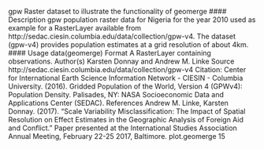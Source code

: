 

gpw Raster dataset to illustrate the functionality of geomerge
#### Description
gpw population raster data for Nigeria for the year 2010 used as example for a RasterLayer available from http://sedac.ciesin.columbia.edu/data/collection/gpw-v4. The dataset (gpw-v4) provides
population estimates at a grid resolution of about 4km.
#### Usage
data(geomerge)
Format
A RasterLayer containing observations.
Author(s)
Karsten Donnay and Andrew M. Linke
Source
http://sedac.ciesin.columbia.edu/data/collection/gpw-v4
Citation: Center for International Earth Science Information Network - CIESIN - Columbia University. (2016). Gridded Population of the World, Version 4 (GPWv4): Population Density. Palisades,
NY: NASA Socioeconomic Data and Applications Center (SEDAC).
References
Andrew M. Linke, Karsten Donnay. (2017). "Scale Variability Misclassification: The Impact of
Spatial Resolution on Effect Estimates in the Geographic Analysis of Foreign Aid and Conflict."
Paper presented at the International Studies Association Annual Meeting, February 22-25 2017,
Baltimore.
plot.geomerge 15
